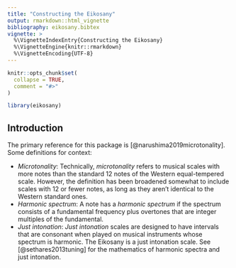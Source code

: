 ```yaml
---
title: "Constructing the Eikosany"
output: rmarkdown::html_vignette
bibliography: eikosany.bibtex
vignette: >
  %\VignetteIndexEntry{Constructing the Eikosany}
  %\VignetteEngine{knitr::rmarkdown}
  %\VignetteEncoding{UTF-8}
---
```


```r
knitr::opts_chunk$set(
  collapse = TRUE,
  comment = "#>"
)
```

```r
library(eikosany)
```

## Introduction
The primary reference for this package is [@narushima2019microtonality]. Some
definitions for context:

- _Microtonality_: Technically, _microtonality_ refers to musical scales with
more notes than the standard 12 notes of the Western equal-tempered scale.
However, the definition has been broadened somewhat to include scales with 12
or fewer notes, as long as they aren't identical to the Western standard ones.
- _Harmonic spectrum_: A note has a _harmonic spectrum_ if the spectrum
consists of a fundamental frequency plus overtones that are integer multiples
of the fundamental.
- _Just intonation_: _Just intonation_ scales are designed to have intervals
that are consonant when played on musical instruments whose spectrum is
harmonic. The Eikosany is a just intonation scale. See [@sethares2013tuning]
for the mathematics of harmonic spectra and just intonation.
